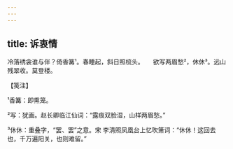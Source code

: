 ```yaml
---
---
---
```

title: 诉衷情
---







冷落绣衾谁与伴？倚香篝¹。春睡起，斜日照梳头。　　欲写两眉愁²，休休³。远山残翠收。莫登楼。





【笺注】


¹香篝：即熏笼。

²写：犹画。赵长卿临江仙词：“露痕双脸湿，山样两眉愁。”

³休休：重叠字，“罢、罢”之意。宋 李清照凤凰台上忆吹箫词：“休休！这回去也，千万遍阳关，也则难留。”